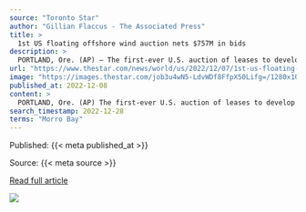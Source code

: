 ```yaml
---
source: "Toronto Star"
author: "Gillian Flaccus - The Associated Press"
title: >
  1st US floating offshore wind auction nets $757M in bids
description: >
  PORTLAND, Ore. (AP) — The first-ever U.S. auction of leases to develop commercial-scale floating wind farms in the deep waters off the West Coast attr...
url: "https://www.thestar.com/news/world/us/2022/12/07/1st-us-floating-offshore-wind-auction-nets-757m-off-calif.html"
image: "https://images.thestar.com/job3u4wN5-LdvWDf8FfpX50Lifg=/1280x1024/smart/filters:cb(1670461758709):format(webp)/https://www.thestar.com/content/dam/thestar/news/world/us/2022/12/07/1st-us-floating-offshore-wind-auction-nets-757m-in-bids/20221205181212-638e7ad2821cf083b8299d5cjpeg.jpg"
published_at: 2022-12-08
content: >
  PORTLAND, Ore. (AP) The first-ever U.S. auction of leases to develop commercial-scale floating wind farms in the deep waters off the West Coast attracted $757 million in winning bids Wednesday from m… [+3923 chars]
search_timestamp: 2022-12-28
terms: "Morro Bay"
---
```



Published: {{< meta published_at >}}


Source: {{< meta source >}}


[Read full article]({{< meta url >}}){target='_blank'}



![](`r rmarkdown::metadata$image[1]`)
